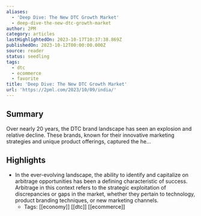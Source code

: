 ```yaml
---
aliases:
  - 'Deep Dive: The New DTC Growth Market'
  - deep-dive-the-new-dtc-growth-market
author: 2PM
category: articles
lastHighlightedOn: 2023-10-17T10:37:38.869Z
publishedOn: 2023-10-12T00:00:00.000Z
source: reader
status: seedling
tags:
  - dtc
  - ecommerce
  - favorite
title: 'Deep Dive: The New DTC Growth Market'
url: 'https://2pml.com/2023/10/09/india/'
---
```

## Summary

Over nearly 20 years, the DTC brand landscape has seen an explosion and relative decline. These brands, known for their innovative marketing strategies and unique product offerings, captured the he…

## Highlights

- In the ever-evolving landscape, the ability to identify and capitalize on arbitrage opportunities has been a defining characteristic of success. Arbitrage in this context refers to the strategic exploitation of discrepancies or gaps in the market, whether they pertain to technology, product branding techniques, or new marketing channels.
    - Tags: [[economy]] [[dtc]] [[ecommerce]]

